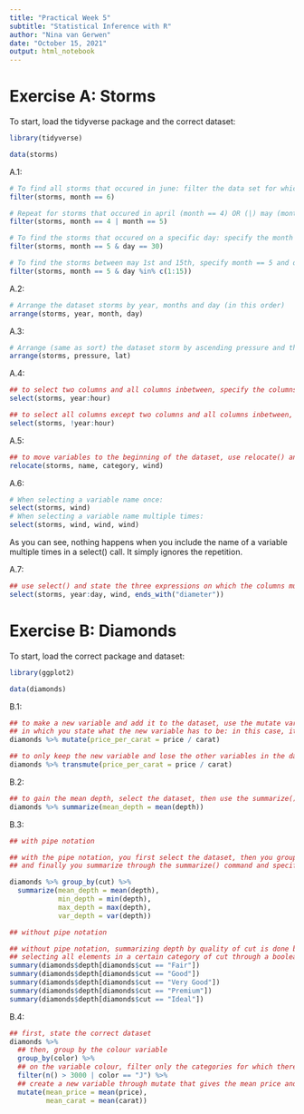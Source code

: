 ```yaml
---
title: "Practical Week 5"
subtitle: "Statistical Inference with R"
author: "Nina van Gerwen"
date: "October 15, 2021"
output: html_notebook
---
```


# Exercise A: Storms

To start, load the tidyverse package and the correct dataset:
```r
library(tidyverse)

data(storms)
```

A.1:
```r
# To find all storms that occured in june: filter the data set for which the month is 6 
filter(storms, month == 6)

# Repeat for storms that occured in april (month == 4) OR (|) may (month == 5)
filter(storms, month == 4 | month == 5)

# To find the storms that occured on a specific day: specify the month AND (&) the day
filter(storms, month == 5 & day == 30)

# To find the storms between may 1st and 15th, specify month == 5 and day within (%in%) 1:15
filter(storms, month == 5 & day %in% c(1:15))
```

A.2:
```r
# Arrange the dataset storms by year, months and day (in this order)
arrange(storms, year, month, day)
```

A.3:
```r
# Arrange (same as sort) the dataset storm by ascending pressure and then by ascending latitude
arrange(storms, pressure, lat)
```

A.4:
```r
## to select two columns and all columns inbetween, specify the columns and put a : between them
select(storms, year:hour)

## to select all columns except two columns and all columns inbetween, add a ! before the specification
select(storms, !year:hour)
```

A.5:
```r
## to move variables to the beginning of the dataset, use relocate() and state the variables you want at the beginnin
relocate(storms, name, category, wind)
```

A.6:
```r
# When selecting a variable name once:
select(storms, wind)
# When selecting a variable name multiple times:
select(storms, wind, wind, wind)
```
As you can see, nothing happens when you include the name of a variable multiple times in a select() call. It simply ignores the repetition.

A.7:
```r
## use select() and state the three expressions on which the columns must be selected:
select(storms, year:day, wind, ends_with("diameter"))
```


# Exercise B: Diamonds

To start, load the correct package and dataset:
```r
library(ggplot2)

data(diamonds)
```

B.1:
```r
## to make a new variable and add it to the dataset, use the mutate variable
## in which you state what the new variable has to be: in this case, it has to be price divided by carat
diamonds %>% mutate(price_per_carat = price / carat)

## to only keep the new variable and lose the other variables in the dataset, use transmute() instead of mutate()
diamonds %>% transmute(price_per_carat = price / carat)

```
B.2:
```r
## to gain the mean depth, select the dataset, then use the summarize() command and specify the mean() function of depth
diamonds %>% summarize(mean_depth = mean(depth))
```

B.3:
```r
## with pipe notation

## with the pipe notation, you first select the dataset, then you group by the quality of the cut
## and finally you summarize through the summarize() command and specify all the information (mean, range, etc.) you want in this command

diamonds %>% group_by(cut) %>%
  summarize(mean_depth = mean(depth),
            min_depth = min(depth),
            max_depth = max(depth),
            var_depth = var(depth))

## without pipe notation

## without pipe notation, summarizing depth by quality of cut is done by asking for the summary() function while 
## selecting all elements in a certain category of cut through a boolean expression
summary(diamonds$depth[diamonds$cut == "Fair"])
summary(diamonds$depth[diamonds$cut == "Good"])
summary(diamonds$depth[diamonds$cut == "Very Good"])
summary(diamonds$depth[diamonds$cut == "Premium"])
summary(diamonds$depth[diamonds$cut == "Ideal"])
```

B.4:
```r
## first, state the correct dataset
diamonds %>% 
  ## then, group by the colour variable
  group_by(color) %>%
  ## on the variable colour, filter only the categories for which there are more than 3000 observations OR the colour category "J" 
  filter(n() > 3000 | color == "J") %>%
  ## create a new variable through mutate that gives the mean price and mean carat per colour category
  mutate(mean_price = mean(price),
         mean_carat = mean(carat))
```





